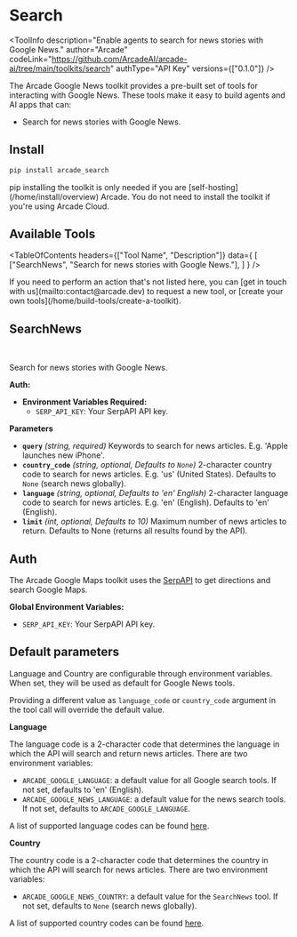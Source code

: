 # Search


<ToolInfo
  description="Enable agents to search for news stories with Google News."
  author="Arcade"
  codeLink="https://github.com/ArcadeAI/arcade-ai/tree/main/toolkits/search"
  authType="API Key"
  versions={["0.1.0"]}
/>

<Badges repo="arcadeai/arcade_search" />

The Arcade Google News toolkit provides a pre-built set of tools for interacting with Google News. These tools make it easy to build agents and AI apps that can:

- Search for news stories with Google News.

## Install

```bash
pip install arcade_search
```

<Note>
  pip installing the toolkit is only needed if you are [self-hosting](/home/install/overview) Arcade. You do not need to install the toolkit if you're using Arcade Cloud.
</Note>

## Available Tools

<TableOfContents
  headers={["Tool Name", "Description"]}
  data={
    [
      ["SearchNews", "Search for news stories with Google News."],
    ]
  }
/>

<Tip>
  If you need to perform an action that's not listed here, you can [get in touch
  with us](mailto:contact@arcade.dev) to request a new tool, or [create your
  own tools](/home/build-tools/create-a-toolkit).
</Tip>

## SearchNews

<br />
<TabbedCodeBlock
  tabs={[
    {
      label: "Call the Tool Directly",
      content: {
        Python: [
          "/examples/integrations/toolkits/search/search_news_example_call_tool.py",
        ],
        JavaScript: ["/examples/integrations/toolkits/search/search_news_example_call_tool.js"],
      },
    },
    {
      label: "Execute the Tool with OpenAI",
      content: {
        Python: [
          "/examples/integrations/toolkits/search/search_news_example_llm_oai.py",
        ],
        JavaScript: ["/examples/integrations/toolkits/search/search_news_example_llm_oai.js"],
      },
    },
  ]}
/>

Search for news stories with Google News.

**Auth:**

- **Environment Variables Required:**
  - `SERP_API_KEY`: Your SerpAPI API key.

**Parameters**

- **`query`** _(string, required)_ Keywords to search for news articles. E.g. 'Apple launches new iPhone'.
- **`country_code`** _(string, optional, Defaults to `None`)_ 2-character country code to search for news articles. E.g. 'us' (United States). Defaults to `None` (search news globally).
- **`language`** _(string, optional, Defaults to 'en' English)_ 2-character language code to search for news articles. E.g. 'en' (English). Defaults to 'en' (English).
- **`limit`** _(int, optional, Defaults to 10)_ Maximum number of news articles to return. Defaults to None (returns all results found by the API).

## Auth

The Arcade Google Maps toolkit uses the [SerpAPI](https://serpapi.com/) to get directions and search Google Maps.

**Global Environment Variables:**

- `SERP_API_KEY`: Your SerpAPI API key.

## Default parameters

Language and Country are configurable through environment variables. When set, they will be used as default for Google News tools.

Providing a different value as `language_code` or `country_code` argument in the tool call will override the default value.

**Language**

The language code is a 2-character code that determines the language in which the API will search and return news articles. There are two environment variables:

- `ARCADE_GOOGLE_LANGUAGE`: a default value for all Google search tools. If not set, defaults to 'en' (English).
- `ARCADE_GOOGLE_NEWS_LANGUAGE`: a default value for the news search tools. If not set, defaults to `ARCADE_GOOGLE_LANGUAGE`.

A list of supported language codes can be found [here](/toolkits/search/reference#languagecodes).

**Country**

The country code is a 2-character code that determines the country in which the API will search for news articles. There are two environment variables:

- `ARCADE_GOOGLE_NEWS_COUNTRY`: a default value for the `SearchNews` tool. If not set, defaults to `None` (search news globally).

A list of supported country codes can be found [here](/toolkits/search/reference#countrycodes).
